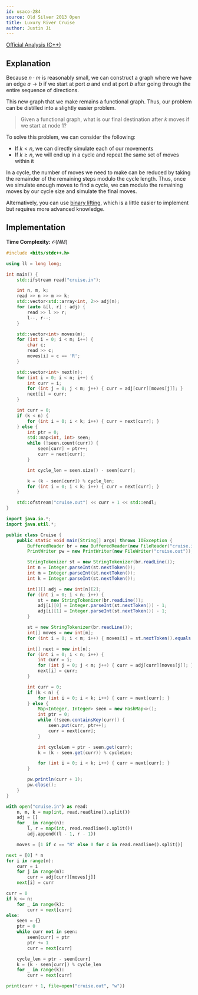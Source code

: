 ```yaml
---
id: usaco-284
source: Old Silver 2013 Open
title: Luxury River Cruise
author: Justin Ji
---
```


[Official Analysis (C++)](https://usaco.org/current/data/sol_cruise.html)

## Explanation

Because $n \cdot m$ is reasonably small, we can construct a graph where
we have an edge $a \rightarrow b$ if we start at port $a$ and end at port $b$ after
going through the entire sequence of directions.

This new graph that we make remains a functional graph. Thus, our problem can be
distilled into a slightly easier problem.
> Given a functional graph, what is our final destination after $k$ moves if we start at node $1$?

To solve this problem, we can consider the following:
- If $k < n$, we can directly simulate each of our movements
- If $k \geq n$, we will end up in a cycle and repeat the same set of moves within it

In a cycle, the number of moves we need to make can be reduced by taking the remainder of the remaining steps modulo the cycle length. Thus, once we simulate enough moves to find a cycle, we can
modulo the remaining moves by our cycle size and simulate the final moves.

Alternatively, you can use [binary lifting](plat/binary-jump), which is a little
easier to implement but requires more advanced knowledge.

## Implementation

**Time Complexity:** $\mathcal{O}(NM)$

<LanguageSection>
<CPPSection>

```cpp
#include <bits/stdc++.h>

using ll = long long;

int main() {
	std::ifstream read("cruise.in");

	int n, m, k;
	read >> n >> m >> k;
	std::vector<std::array<int, 2>> adj(n);
	for (auto &[l, r] : adj) {
		read >> l >> r;
		l--, r--;
	}

	std::vector<int> moves(m);
	for (int i = 0; i < m; i++) {
		char c;
		read >> c;
		moves[i] = c == 'R';
	}

	std::vector<int> next(n);
	for (int i = 0; i < n; i++) {
		int curr = i;
		for (int j = 0; j < m; j++) { curr = adj[curr][moves[j]]; }
		next[i] = curr;
	}

	int curr = 0;
	if (k < n) {
		for (int i = 0; i < k; i++) { curr = next[curr]; }
	} else {
		int ptr = 0;
		std::map<int, int> seen;
		while (!seen.count(curr)) {
			seen[curr] = ptr++;
			curr = next[curr];
		}

		int cycle_len = seen.size() - seen[curr];

		k = (k - seen[curr]) % cycle_len;
		for (int i = 0; i < k; i++) { curr = next[curr]; }
	}

	std::ofstream("cruise.out") << curr + 1 << std::endl;
}
```

</CPPSection>
<JavaSection>

```java
import java.io.*;
import java.util.*;

public class Cruise {
	public static void main(String[] args) throws IOException {
		BufferedReader br = new BufferedReader(new FileReader("cruise.in"));
		PrintWriter pw = new PrintWriter(new FileWriter("cruise.out"));

		StringTokenizer st = new StringTokenizer(br.readLine());
		int n = Integer.parseInt(st.nextToken());
		int m = Integer.parseInt(st.nextToken());
		int k = Integer.parseInt(st.nextToken());

		int[][] adj = new int[n][2];
		for (int i = 0; i < n; i++) {
			st = new StringTokenizer(br.readLine());
			adj[i][0] = Integer.parseInt(st.nextToken()) - 1;
			adj[i][1] = Integer.parseInt(st.nextToken()) - 1;
		}

		st = new StringTokenizer(br.readLine());
		int[] moves = new int[m];
		for (int i = 0; i < m; i++) { moves[i] = st.nextToken().equals("R") ? 1 : 0; }

		int[] next = new int[n];
		for (int i = 0; i < n; i++) {
			int curr = i;
			for (int j = 0; j < m; j++) { curr = adj[curr][moves[j]]; }
			next[i] = curr;
		}

		int curr = 0;
		if (k < n) {
			for (int i = 0; i < k; i++) { curr = next[curr]; }
		} else {
			Map<Integer, Integer> seen = new HashMap<>();
			int ptr = 0;
			while (!seen.containsKey(curr)) {
				seen.put(curr, ptr++);
				curr = next[curr];
			}

			int cycleLen = ptr - seen.get(curr);
			k = (k - seen.get(curr)) % cycleLen;

			for (int i = 0; i < k; i++) { curr = next[curr]; }
		}

		pw.println(curr + 1);
		pw.close();
	}
}
```

</JavaSection>
<PySection>

```py
with open("cruise.in") as read:
	n, m, k = map(int, read.readline().split())
	adj = []
	for _ in range(n):
		l, r = map(int, read.readline().split())
		adj.append((l - 1, r - 1))

	moves = [1 if c == "R" else 0 for c in read.readline().split()]

next = [0] * n
for i in range(n):
	curr = i
	for j in range(m):
		curr = adj[curr][moves[j]]
	next[i] = curr

curr = 0
if k <= n:
	for _ in range(k):
		curr = next[curr]
else:
	seen = {}
	ptr = 0
	while curr not in seen:
		seen[curr] = ptr
		ptr += 1
		curr = next[curr]

	cycle_len = ptr - seen[curr]
	k = (k - seen[curr]) % cycle_len
	for _ in range(k):
		curr = next[curr]

print(curr + 1, file=open("cruise.out", "w"))
```

</PySection>
</LanguageSection>
